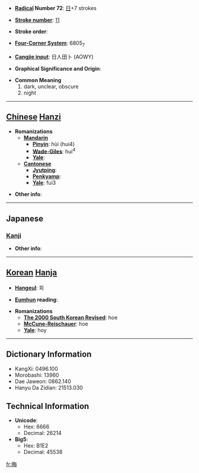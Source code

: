 * '''[[Wiktionary:Chinese radical index| Radical]] Number 72''': [[Wiktionary:Chinese radical index 日|日]]+7 strokes

* '''[[Wiktionary:Chinese total strokes index|Stroke number]]''': [[Wiktionary:Chinese total strokes index 11|11]]

* '''Stroke order''': 

* '''[[Wiktionary:Chinese four corner index|Four-Corner System]]''': 6805<sub>7</sub>

* '''[[Wiktionary:Chinese Cangjie index|Cangjie input]]''': 日人田卜 (AOWY)

* '''Graphical Significance and Origin''': 

* '''Common Meaning'''
*#dark, unclear, obscure
*# night


----

== [[Chinese]] [[Hanzi]] ==

* '''Romanizations'''
** '''[[Mandarin]]'''
*** '''[[Pinyin]]''': hùi (hui4)
*** '''[[Wade-Giles]]''': hui<sup>4</sup>
*** '''[[Yale]]''': 
** '''[[Cantonese]]'''
*** '''[[Jyutping]]''':
*** '''[[Penkyamp]]''': 
*** '''[[Yale]]''': fui3

* '''Other info''': 

----

==Japanese==
===[[Kanji]]===
{{kanji|on readings=[[かい]] (kai)|kun readings=[[みそか]] (misoka), [[くらい]] (kurai)}}

* '''Other info''':  

----

== [[Korean]] [[Hanja]] ==

* '''[[Hangeul]]''': 회

* '''[[Eumhun]] reading''': 

* '''Romanizations'''
** '''[[The 2000 South Korean Revised Romanization|The 2000 South Korean Revised]]''': hoe
** '''[[McCune-Reischauer]]''': hoe
** '''[[Yale]]''': hoy

----

== Dictionary Information ==

* KangXi: 0496.100
* Morobashi: 13960
* Dae Jaweon: 0862.140
* Hanyu Da Zidian: 21513.030

== Technical Information ==

* '''Unicode''':
** Hex: 6666
** Decimal: 26214
* '''Big5''':
** Hex: B1E2
** Decimal: 45538

[[fr:晦]]